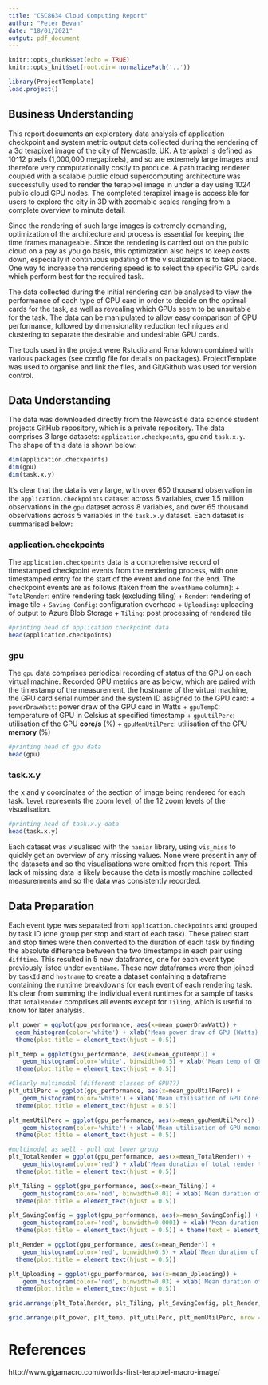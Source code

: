 ```yaml
---
title: "CSC8634 Cloud Computing Report"
author: "Peter Bevan"
date: "18/01/2021"
output: pdf_document
---
```


```r
knitr::opts_chunk$set(echo = TRUE)
knitr::opts_knit$set(root.dir= normalizePath('..'))
```

```r
library(ProjectTemplate)
load.project()
```

## Business Understanding

This report documents an exploratory data analysis of application checkpoint and system metric output data collected during the rendering of a 3d terapixel image of the city of Newcastle, UK. A terapixel is defined as 10^12 pixels (1,000,000 megapixels), and so are extremely large images and therefore very computationally costly to produce. A path tracing renderer coupled with a scalable public cloud supercomputing architecture was successfully used to render the terapixel image in under a day using 1024 public cloud GPU nodes. The completed terapixel image is accessible for users to explore the city in 3D with zoomable scales ranging from a complete overview to minute detail.

Since the rendering of such large images is extremely demanding, optimization of the architecture and process is essential for keeping the time frames manageable. Since the rendering is carried out on the public cloud on a pay as you go basis, this optimization also helps to keep costs down, especially if continuous updating of the visualization is to take place. One way to increase the rendering speed is to select the specific GPU cards which perform best for the required task.

The data collected during the initial rendering can be analysed to view the performance of each type of GPU card in order to decide on the optimal cards for the task, as well as revealing which GPUs seem to be unsuitable for the task. The data can be manipulated to allow easy comparison of GPU performance, followed by dimensionality reduction techniques and clustering to separate the desirable and undesirable GPU cards.

The tools used in the project were Rstudio and Rmarkdown combined with various packages (see config file for details on packages). ProjectTemplate was used to organise and link the files, and Git/Github was used for version control.

## Data Understanding

The data was downloaded directly from the Newcastle data science student projects GitHub repository, which is a private repository. The data comprises 3 large datasets: `application.checkpoints`, `gpu` and `task.x.y`. The shape of this data is shown below:

```r
dim(application.checkpoints)
dim(gpu)
dim(task.x.y)
```
It's clear that the data is very large, with over 650 thousand observation in the `application.checkpoints` dataset across 6 variables, over 1.5 million observations in the `gpu` dataset across 8 variables, and over 65 thousand observations across 5 variables in the `task.x.y` dataset. Each dataset is summarised below:

### application.checkpoints 
The `application.checkpoints` data is a comprehensive record of timestamped checkpoint events from the rendering process, with one timestamped entry for the start of the event and one for the end. The checkpoint events are as follows (taken from the `eventName` column):
  + `TotalRender`: entire rendering task (excluding tiling)
  + `Render`: rendering of image tile
  + `Saving Config`: configuration overhead
  + `Uploading`: uploading of output to Azure Blob Storage
  + `Tiling`: post processing of rendered tile
  
```r
#printing head of application checkpoint data
head(application.checkpoints)
```

### gpu 
The `gpu` data comprises periodical recording of status of the GPU on each virtual machine. Recorded GPU metrics are as below, which are paired with the timestamp of the measurement, the hostname of the virtual machine, the GPU card serial number and the system ID assigned to the GPU card:
  + `powerDrawWatt`: power draw of the GPU card in Watts
  + `gpuTempC`: temperature of GPU in Celsius at specified timestamp
  + `gpuUtilPerc`: utilisation of the GPU **core/s** (%)
  + `gpuMemUtilPerc`: utilisation of the GPU **memory** (%)

```r
#printing head of gpu data
head(gpu)
```

### task.x.y
the x and y coordinates of the section of image being rendered for each task. `level` represents the zoom level, of the 12 zoom levels of the visualisation.

```r
#printing head of task.x.y data
head(task.x.y)
```

Each dataset was visualised with the `naniar` library, using `vis_miss` to quickly get an overview of any missing values. None were present in any of the datasets and so the visualisations were omitted from this report. This lack of missing data is likely because the data is mostly machine collected measurements and so the data was consistently recorded.


## Data Preparation

Each event type was separated from `application.checkpoints` and grouped by task ID (one group per stop and start of each task). These paired start and stop times were then converted to the duration of each task by finding the absolute difference between the two timestamps in each pair using `difftime`. This resulted in 5 new dataframes, one for each event type previously listed under `eventName`. These new dataframes were then joined by `taskId` and `hostname` to create a dataset containing a dataframe containing the runtime breakdowns for each event of each rendering task. It's clear from summing the individual event runtimes for a sample of tasks that `TotalRender` comprises all events except for `Tiling`, which is useful to know for later analysis.

```r
plt_power = ggplot(gpu_performance, aes(x=mean_powerDrawWatt)) + 
  geom_histogram(color='white') + xlab('Mean power draw of GPU (Watts)') +
  theme(plot.title = element_text(hjust = 0.5))

plt_temp = ggplot(gpu_performance, aes(x=mean_gpuTempC)) + 
    geom_histogram(color='white', binwidth=0.5) + xlab('Mean temp of GPU (C)') +
  theme(plot.title = element_text(hjust = 0.5))

#Clearly multimodal (different classes of GPU??)
plt_utilPerc = ggplot(gpu_performance, aes(x=mean_gpuUtilPerc)) + 
    geom_histogram(color='white') + xlab('Mean utilisation of GPU Core(s) (%)') +
  theme(plot.title = element_text(hjust = 0.5))

plt_memUtilPerc = ggplot(gpu_performance, aes(x=mean_gpuMemUtilPerc)) + 
    geom_histogram(color='white') + xlab('Mean utilisation of GPU memory (%)') +
  theme(plot.title = element_text(hjust = 0.5))

#multimodal as well - pull out lower group
plt_TotalRender = ggplot(gpu_performance, aes(x=mean_TotalRender)) + 
    geom_histogram(color='red') + xlab('Mean duration of total render task (s)') +
  theme(plot.title = element_text(hjust = 0.5))

plt_Tiling = ggplot(gpu_performance, aes(x=mean_Tiling)) + 
    geom_histogram(color='red', binwidth=0.01) + xlab('Mean duration of tiling (s)') +
  theme(plot.title = element_text(hjust = 0.5))

plt_SavingConfig = ggplot(gpu_performance, aes(x=mean_SavingConfig)) + 
    geom_histogram(color='red', binwidth=0.0001) + xlab('Mean duration of configuration overhead (s)') +
  theme(plot.title = element_text(hjust = 0.5)) + theme(text = element_text(size=10))

plt_Render = ggplot(gpu_performance, aes(x=mean_Render)) + 
    geom_histogram(color='red', binwidth=0.5) + xlab('Mean duration of tiling (s)') +
  theme(plot.title = element_text(hjust = 0.5))

plt_Uploading = ggplot(gpu_performance, aes(x=mean_Uploading)) + 
    geom_histogram(color='red', binwidth=0.03) + xlab('Mean duration of tiling (s)') +
  theme(plot.title = element_text(hjust = 0.5))
```


```r
grid.arrange(plt_TotalRender, plt_Tiling, plt_SavingConfig, plt_Render, plt_Uploading, nrow = 3)
```

```r
grid.arrange(plt_power, plt_temp, plt_utilPerc, plt_memUtilPerc, nrow = 3)
```

# References
http://www.gigamacro.com/worlds-first-terapixel-macro-image/
